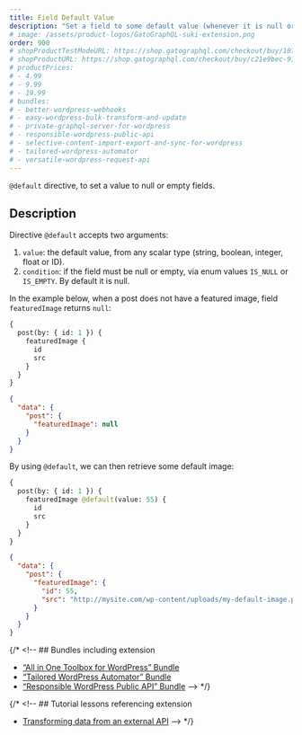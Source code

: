 ```yaml
---
title: Field Default Value
description: "Set a field to some default value (whenever it is null or empty)."
# image: /assets/product-logos/GatoGraphQL-suki-extension.png
order: 900
# shopProductTestModeURL: https://shop.gatographql.com/checkout/buy/107a5b42-6f5b-4c0f-8d1d-2c203318c4d4
# shopProductURL: https://shop.gatographql.com/checkout/buy/c21e9bec-91db-4b69-b5d3-4497cff0fdd0
# productPrices:
# - 4.99
# - 9.99
# - 19.99
# bundles:
# - better-wordpress-webhooks
# - easy-wordpress-bulk-transform-and-update
# - private-graphql-server-for-wordpress
# - responsible-wordpress-public-api
# - selective-content-import-export-and-sync-for-wordpress
# - tailored-wordpress-automator
# - versatile-wordpress-request-api
---
```


`@default` directive, to set a value to null or empty fields.

## Description

Directive `@default` accepts two arguments:

1. `value`: the default value, from any scalar type (string, boolean, integer, float or ID).
2. `condition`: if the field must be null or empty, via enum values `IS_NULL` or `IS_EMPTY`. By default it is null.

In the example below, when a post does not have a featured image, field `featuredImage` returns `null`:

```graphql
{
  post(by: { id: 1 }) {
    featuredImage {
      id
      src
    }
  }
}
```

```json
{
  "data": {
    "post": {
      "featuredImage": null
    }
  }
}
```

By using `@default`, we can then retrieve some default image:

```graphql
{
  post(by: { id: 1 }) {
    featuredImage @default(value: 55) {
      id
      src
    }
  }
}
```

```json
{
  "data": {
    "post": {
      "featuredImage": {
        "id": 55,
        "src": "http://mysite.com/wp-content/uploads/my-default-image.png"
      }
    }
  }
}
```

{/* <!-- ## Bundles including extension

- [“All in One Toolbox for WordPress” Bundle](../../bundles/all-in-one-toolbox-for-wordpress)
- [“Tailored WordPress Automator” Bundle](../../bundles/tailored-wordpress-automator)
- [“Responsible WordPress Public API” Bundle](../../bundles/responsible-wordpress-public-api) --> */}

{/* <!-- ## Tutorial lessons referencing extension

- [Transforming data from an external API](../../tutorial/transforming-data-from-an-external-api) --> */}
